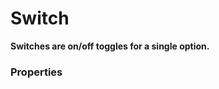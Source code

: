 # Switch <ReactStabilityFlag status="unstable" />

**Switches are on/off toggles for a single option.**

<DemoBlock demo="default" withThemeSwitcher />

### Properties

<PropTable component="Switch" />
